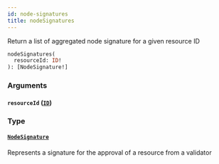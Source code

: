 ```yaml
---
id: node-signatures
title: nodeSignatures
---
```



Return a list of aggregated node signature for a given resource ID

```graphql
nodeSignatures(
  resourceId: ID!
): [NodeSignature!]
```


### Arguments

#### `resourceId` ([`ID`](/docs/mainnet/graphql/scalars/id))




### Type

#### [`NodeSignature`](/docs/mainnet/graphql/objects/node-signature) 

Represents a signature for the approval of a resource from a validator




